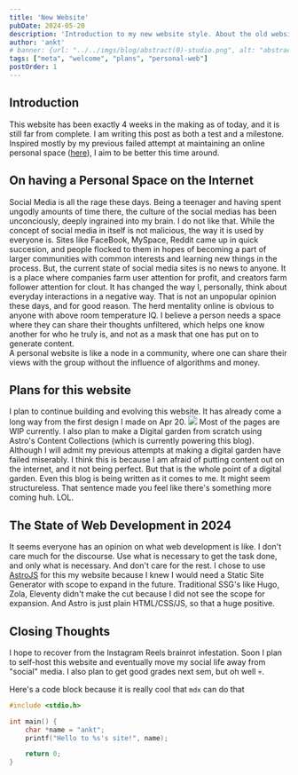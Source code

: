 ```yaml
---
title: 'New Website'
pubDate: 2024-05-20
description: 'Introduction to my new website style. About the old website & my thoughts on modern web development.'
author: 'ankt'
# banner: {url: "../../imgs/blog/abstract(0)-studio.png", alt: "abstract banner image of a head"}
tags: ["meta", "welcome", "plans", "personal-web"]
postOrder: 1
---
```


## Introduction

This website has been exactly 4 weeks in the making as of today, and it is still far from complete. I am writing this post as both a test and a milestone. Inspired mostly by my previous failed attempt at maintaining an online personal space ([here](https://aniketnegi.github.io)), I aim to be better this time around. 

## On having a Personal Space on the Internet

Social Media is all the rage these days. Being a teenager and having spent ungodly amounts of time there, the culture of the social medias has been unconciously, deeply ingrained into my brain. I do not like that.
While the concept of social media in itself is not malicious, the way it is used by everyone is.
Sites like FaceBook, MySpace, Reddit came up in quick succesion, and people flocked to them in hopes of becoming a part of larger communities with common interests and learning new things in the process.
But, the current state of social media sites is no news to anyone. It is a place where companies farm user attention for profit, and creators farm follower attention for clout. It has changed the way I, personally, think about everyday interactions in a negative way. That is not an unpopular opinion these days, and for good reason.
The herd mentality online is obvious to anyone with above room temperature IQ. I believe a person needs a space where they can share their thoughts unfiltered, which helps one know another for who he truly is, and not as a mask that one has put on to generate content.   
A personal website is like a node in a community, where one can share their views with the group without the influence of algorithms and money.

## Plans for this website

I plan to continue building and evolving this website. It has already come a long way from the first design I made on Apr 20. ![](./homepage_20Apr.png) Most of the pages are WIP currently. I also plan to make a Digital garden from scratch using Astro's Content Collections (which is currently powering this blog). Although I will admit my previous attempts at making a digital garden have failed miserably. I think this is because I am afraid of putting content out on the internet, and it not being perfect. But that is the whole point of a digital garden.
Even this blog is being written as it comes to me. It might seem structureless. That sentence made you feel like there's something more coming huh. LOL.

## The State of Web Development in 2024

It seems everyone has an opinion on what web development is like. I don't care much for the discourse. Use what is necessary to get the task done, and only what is necessary. And don't care for the rest. I chose to use [AstroJS](https://astro.build/) for this my website because I knew I would need a Static Site Generator with scope to expand in the future. Traditional SSG's like Hugo, Zola, Eleventy didn't make the cut because I did not see the scope for expansion. And Astro is just plain HTML/CSS/JS, so that a huge positive.

## Closing Thoughts

I hope to recover from the Instagram Reels brainrot infestation. Soon I plan to self-host this website and eventually move my social life away from "social" media. I also plan to get good grades next sem, but oh well 💀.

Here's a code block because it is really cool that `mdx` can do that

```c
#include <stdio.h>

int main() {
    char *name = "ankt";
    printf("Hello to %s's site!", name);

    return 0;
}
```
